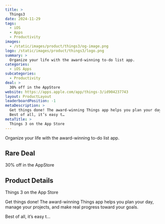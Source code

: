 ```yaml
---
title: >
  Things3
date: 2024-11-29
tags:
  - iOS
  - Apps
  - Productivity
images:
  - /static/images/product/things3/og-image.png
logo: /static/images/product/things3/logo.png
summary: >
  Organize your life with the award-winning to-do list app.
categories:
  - iOS Apps
subcategories:
  - Productivity
deal: >
  30% off in the AppStore
website: https://apps.apple.com/app/things-3/id904237743
layout: ProductLayout
leaderboardPosition: -1
metaDescription: >
  Get things done! The award-winning Things app helps you plan your day, manage your projects, and make real progress toward your goals.
  Best of all, it’s easy t…
metaTitle: >
  ‎Things 3 on the App Store
---
```

Organize your life with the award-winning to-do list app.

## Rare Deal

30% off in the AppStore

## Product Details

‎Things 3 on the App Store

Get things done! The award-winning Things app helps you plan your day, manage your projects, and make real progress toward your goals.

Best of all, it’s easy t…
